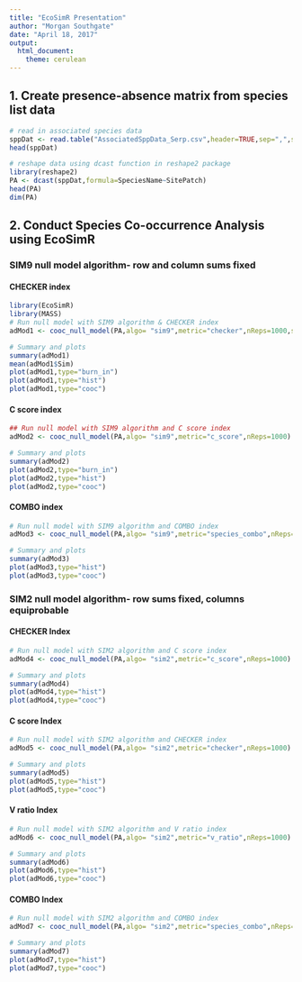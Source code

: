 ```yaml
---
title: "EcoSimR Presentation"
author: "Morgan Southgate"
date: "April 18, 2017"
output: 
  html_document: 
    theme: cerulean
---
```


## 1. Create presence-absence matrix from species list data
```r
# read in associated species data 
sppDat <- read.table("AssociatedSppData_Serp.csv",header=TRUE,sep=",",stringsAsFactors = FALSE)
head(sppDat)
```

```r
# reshape data using dcast function in reshape2 package
library(reshape2)
PA <- dcast(sppDat,formula=SpeciesName~SitePatch)
head(PA)
dim(PA)
```


## 2. Conduct Species Co-occurrence Analysis using EcoSimR
### SIM9 null model algorithm- row and column sums fixed
#### CHECKER index
```r
library(EcoSimR)
library(MASS)
# Run null model with SIM9 algorithm & CHECKER index
adMod1 <- cooc_null_model(PA,algo= "sim9",metric="checker",nReps=1000,suppressProg=T)

# Summary and plots
summary(adMod1)
mean(adMod1$Sim)
plot(adMod1,type="burn_in")
plot(adMod1,type="hist")
plot(adMod1,type="cooc")
```

#### C score index
```r
## Run null model with SIM9 algorithm and C score index
adMod2 <- cooc_null_model(PA,algo= "sim9",metric="c_score",nReps=1000)

# Summary and plots
summary(adMod2)
plot(adMod2,type="burn_in")
plot(adMod2,type="hist")
plot(adMod2,type="cooc")

```

#### COMBO index
```r
# Run null model with SIM9 algorithm and COMBO index
adMod3 <- cooc_null_model(PA,algo= "sim9",metric="species_combo",nReps=1000)

# Summary and plots
summary(adMod3)
plot(adMod3,type="hist")
plot(adMod3,type="cooc")
```

### SIM2 null model algorithm- row sums fixed, columns equiprobable

#### CHECKER Index
```r
# Run null model with SIM2 algorithm and C score index
adMod4 <- cooc_null_model(PA,algo= "sim2",metric="c_score",nReps=1000)

# Summary and plots
summary(adMod4)
plot(adMod4,type="hist")
plot(adMod4,type="cooc")

```

#### C score Index
```r
# Run null model with SIM2 algorithm and CHECKER index
adMod5 <- cooc_null_model(PA,algo= "sim2",metric="checker",nReps=1000)

# Summary and plots
summary(adMod5)
plot(adMod5,type="hist")
plot(adMod5,type="cooc")

```


#### V ratio Index
```r
# Run null model with SIM2 algorithm and V ratio index
adMod6 <- cooc_null_model(PA,algo= "sim2",metric="v_ratio",nReps=1000)

# Summary and plots
summary(adMod6)
plot(adMod6,type="hist")
plot(adMod6,type="cooc")
```

#### COMBO Index
```r
# Run null model with SIM2 algorithm and COMBO index
adMod7 <- cooc_null_model(PA,algo= "sim2",metric="species_combo",nReps=1000)

# Summary and plots
summary(adMod7)
plot(adMod7,type="hist")
plot(adMod7,type="cooc")
```

